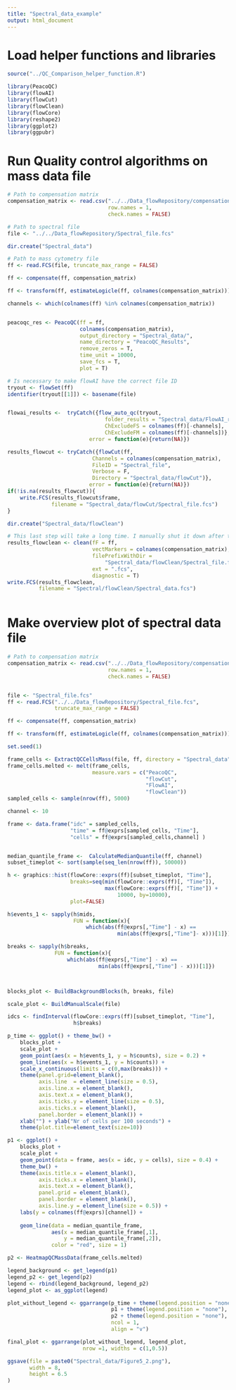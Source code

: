 ```yaml
---
title: "Spectral_data_example"
output: html_document
---
```



# Load helper functions and libraries
```r
source("../QC_Comparison_helper_function.R")

library(PeacoQC)
library(flowAI)
library(flowCut)
library(flowClean)
library(flowCore)
library(reshape2)
library(ggplot2)
library(ggpubr)

```


# Run Quality control algorithms on mass data file

```r

# Path to compensation matrix
compensation_matrix <- read.csv("../../Data_flowRepository/compensation_matrix_spectral_data.csv",
                                row.names = 1,
                                check.names = FALSE)

# Path to spectral file
file <- "../../Data_flowRepository/Spectral_file.fcs"

dir.create("Spectral_data")

# Path to mass cytometry file
ff <- read.FCS(file, truncate_max_range = FALSE)

ff <- compensate(ff, compensation_matrix)

ff <- transform(ff, estimateLogicle(ff, colnames(compensation_matrix)))

channels <- which(colnames(ff) %in% colnames(compensation_matrix))


peacoqc_res <- PeacoQC(ff = ff, 
                       colnames(compensation_matrix), 
                       output_directory = "Spectral_data/",
                       name_directory = "PeacoQC_Results",
                       remove_zeros = T,
                       time_unit = 10000,
                       save_fcs = T,
                       plot = T)

# Is necessary to make flowAI have the correct file ID
tryout <- flowSet(ff)
identifier(tryout[[1]]) <- basename(file)


flowai_results <-  tryCatch({flow_auto_qc(tryout,
                               folder_results = "Spectral_data/FlowAI_res",
                               ChExcludeFS = colnames(ff)[-channels],
                               ChExcludeFM = colnames(ff)[-channels])},
                          error = function(e){return(NA)})

results_flowcut <- tryCatch({flowCut(ff,
                           Channels = colnames(compensation_matrix),
                           FileID = "Spectral_file",
                           Verbose = F,
                           Directory = "Spectral_data/flowCut")},
                          error = function(e){return(NA)})
if(!is.na(results_flowcut)){
    write.FCS(results_flowcut$frame,
              filename = "Spectral_data/flowCut/Spectral_file.fcs")
}

dir.create("Spectral_data/flowClean")

# This last step will take a long time. I manually shut it down after two hours.
results_flowclean <- clean(fF = ff,
                           vectMarkers = colnames(compensation_matrix),
                           filePrefixWithDir =
                               "Spectral_data/flowClean/Spectral_file.fcs",
                           ext = ".fcs",
                           diagnostic = T)
write.FCS(results_flowclean,
          filename = "Spectral/flowClean/Spectral_data.fcs")



```

# Make overview plot of spectral data file

```r
    
# Path to compensation matrix
compensation_matrix <- read.csv("../../Data_flowRepository/compensation_matrix_spectral_data.csv",
                                row.names = 1,
                                check.names = FALSE)


file <- "Spectral_file.fcs"
ff <- read.FCS("../../Data_flowRepository/Spectral_file.fcs", 
               truncate_max_range = FALSE) 

ff <- compensate(ff, compensation_matrix)

ff <- transform(ff, estimateLogicle(ff, colnames(compensation_matrix)))

set.seed(1)

frame_cells <- ExtractQCCellsMass(file, ff, directory = "Spectral_data")
frame_cells.melted <- melt(frame_cells,
                           measure.vars = c("PeacoQC",
                                            "flowCut",
                                            "FlowAI",
                                            "flowClean"))
sampled_cells <- sample(nrow(ff), 5000)

channel <- 10

frame <- data.frame("idc" = sampled_cells,
                    "time" = ff@exprs[sampled_cells, "Time"],
                    "cells" = ff@exprs[sampled_cells,channel] )


median_quantile_frame <-  CalculateMedianQuantile(ff, channel)
subset_timeplot <- sort(sample(seq_len(nrow(ff)), 50000))

h <- graphics::hist(flowCore::exprs(ff)[subset_timeplot, "Time"],
                    breaks=seq(min(flowCore::exprs(ff)[, "Time"]),
                               max(flowCore::exprs(ff)[, "Time"]) +
                                   10000, by=10000),
                    plot=FALSE)

h$events_1 <- sapply(h$mids, 
                     FUN = function(x){
                         which(abs(ff@exprs[,"Time"] - x) == 
                                   min(abs(ff@exprs[,"Time"]- x)))[1]})

breaks <- sapply(h$breaks, 
               FUN = function(x){
                   which(abs(ff@exprs[,"Time"] - x) ==
                             min(abs(ff@exprs[,"Time"] - x)))[1]})



blocks_plot <- BuildBackgroundBlocks(h, breaks, file)

scale_plot <- BuildManualScale(file)

idcs <- findInterval(flowCore::exprs(ff)[subset_timeplot, "Time"], 
                     h$breaks)

p_time <- ggplot() + theme_bw() +
    blocks_plot + 
    scale_plot +
    geom_point(aes(x = h$events_1, y = h$counts), size = 0.2) +
    geom_line(aes(x = h$events_1, y = h$counts)) +
    scale_x_continuous(limits = c(0,max(breaks))) +
    theme(panel.grid=element_blank(),
          axis.line  = element_line(size = 0.5),
          axis.line.x = element_blank(),
          axis.text.x = element_blank(),
          axis.ticks.y = element_line(size = 0.5),
          axis.ticks.x = element_blank(),
          panel.border = element_blank()) +
    xlab("") + ylab("Nr of cells per 100 seconds") +
    theme(plot.title=element_text(size=10))

p1 <- ggplot() +
    blocks_plot +
    scale_plot +
    geom_point(data = frame, aes(x = idc, y = cells), size = 0.4) +
    theme_bw() +
    theme(axis.title.x = element_blank(),
          axis.ticks.x = element_blank(),
          axis.text.x = element_blank(),
          panel.grid = element_blank(),
          panel.border = element_blank(),
          axis.line.y = element_line(size = 0.5)) +
    labs(y = colnames(ff@exprs)[channel]) + 
    
    geom_line(data = median_quantile_frame,
              aes(x = median_quantile_frame[,1], 
                  y = median_quantile_frame[,2]),
              color = "red", size = 1)

p2 <- HeatmapQCMassData(frame_cells.melted)

legend_background <- get_legend(p1)
legend_p2 <- get_legend(p2)
legend <- rbind(legend_background, legend_p2)
legend_plot <- as_ggplot(legend)

plot_without_legend <- ggarrange(p_time + theme(legend.position = "none"), 
                                 p1 + theme(legend.position = "none"), 
                                 p2 + theme(legend.position = "none"), 
                                 ncol = 1, 
                                 align = "v")

final_plot <- ggarrange(plot_without_legend, legend_plot, 
                        nrow =1, widths = c(1,0.5))

ggsave(file = paste0("Spectral_data/Figure5_2.png"), 
       width = 8,
       height = 6.5
)



```



